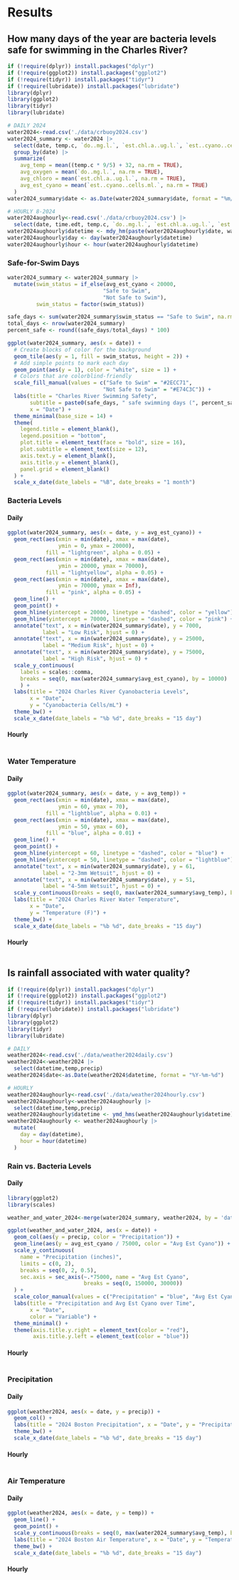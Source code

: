 # Results
 
## How many days of the year are bacteria levels safe for swimming in the Charles River?

```r
if (!require(dplyr)) install.packages("dplyr")
if (!require(ggplot2)) install.packages("ggplot2")
if (!require(tidyr)) install.packages("tidyr")
if (!require(lubridate)) install.packages("lubridate")
library(dplyr)
library(ggplot2)
library(tidyr)
library(lubridate)

# DAILY 2024
water2024<-read.csv('./data/crbuoy2024.csv')
water2024_summary <- water2024 |> 
  select(date, temp.c, `do..mg.l.`, `est.chl.a..ug.l.`, `est..cyano..cells.ml.`) |> 
  group_by(date) |> 
  summarize(
    avg_temp = mean((temp.c * 9/5) + 32, na.rm = TRUE), 
    avg_oxygen = mean(`do..mg.l.`, na.rm = TRUE),
    avg_chloro = mean(`est.chl.a..ug.l.`, na.rm = TRUE),
    avg_est_cyano = mean(`est..cyano..cells.ml.`, na.rm = TRUE)
  )
water2024_summary$date <- as.Date(water2024_summary$date, format = "%m/%d/%Y")

# HOURLY 8-2024
water2024aughourly<-read.csv('./data/crbuoy2024.csv') |> 
  select(date, time.edt, temp.c, `do..mg.l.`, `est.chl.a..ug.l.`, `est..cyano..cells.ml.`)
water2024aughourly$datetime <- mdy_hm(paste(water2024aughourly$date, water2024aughourly$time.edt))
water2024aughourly$day <- day(water2024aughourly$datetime)
water2024aughourly$hour <- hour(water2024aughourly$datetime)
```

### Safe-for-Swim Days
```r
water2024_summary <- water2024_summary |>
  mutate(swim_status = if_else(avg_est_cyano < 20000,
                              "Safe to Swim", 
                              "Not Safe to Swim"),
         swim_status = factor(swim_status))

safe_days <- sum(water2024_summary$swim_status == "Safe to Swim", na.rm = TRUE)
total_days <- nrow(water2024_summary)
percent_safe <- round((safe_days/total_days) * 100)

ggplot(water2024_summary, aes(x = date)) +
  # Create blocks of color for the background
  geom_tile(aes(y = 1, fill = swim_status, height = 2)) +
  # Add simple points to mark each day
  geom_point(aes(y = 1), color = "white", size = 1) +
  # Colors that are colorblind-friendly
  scale_fill_manual(values = c("Safe to Swim" = "#2ECC71", 
                              "Not Safe to Swim" = "#E74C3C")) +
  labs(title = "Charles River Swimming Safety",
       subtitle = paste0(safe_days, " safe swimming days (", percent_safe, "% of season)"),
       x = "Date") +
  theme_minimal(base_size = 14) +
  theme(
    legend.title = element_blank(),
    legend.position = "bottom",
    plot.title = element_text(face = "bold", size = 16),
    plot.subtitle = element_text(size = 12),
    axis.text.y = element_blank(),
    axis.title.y = element_blank(),
    panel.grid = element_blank()
  ) +
  scale_x_date(date_labels = "%B", date_breaks = "1 month")
```

### Bacteria Levels
#### Daily
```r
ggplot(water2024_summary, aes(x = date, y = avg_est_cyano)) +
  geom_rect(aes(xmin = min(date), xmax = max(date), 
                ymin = 0, ymax = 20000), 
            fill = "lightgreen", alpha = 0.05) +
  geom_rect(aes(xmin = min(date), xmax = max(date), 
                ymin = 20000, ymax = 70000), 
            fill = "lightyellow", alpha = 0.05) +
  geom_rect(aes(xmin = min(date), xmax = max(date), 
                ymin = 70000, ymax = Inf), 
            fill = "pink", alpha = 0.05) +
  geom_line() +
  geom_point() +
  geom_hline(yintercept = 20000, linetype = "dashed", color = "yellow") +
  geom_hline(yintercept = 70000, linetype = "dashed", color = "pink") +
  annotate("text", x = min(water2024_summary$date), y = 7000, 
           label = "Low Risk", hjust = 0) +
  annotate("text", x = min(water2024_summary$date), y = 25000, 
           label = "Medium Risk", hjust = 0) +
  annotate("text", x = min(water2024_summary$date), y = 75000, 
           label = "High Risk", hjust = 0) +
  scale_y_continuous(
    labels = scales::comma, 
    breaks = seq(0, max(water2024_summary$avg_est_cyano), by = 10000)
    ) +
  labs(title = "2024 Charles River Cyanobacteria Levels", 
       x = "Date", 
       y = "Cyanobacteria Cells/mL") +
  theme_bw() +
  scale_x_date(date_labels = "%b %d", date_breaks = "15 day")
```

#### Hourly
```r

```

### Water Temperature

#### Daily
```r
ggplot(water2024_summary, aes(x = date, y = avg_temp)) +
  geom_rect(aes(xmin = min(date), xmax = max(date), 
                ymin = 60, ymax = 70), 
            fill = "lightblue", alpha = 0.01) +
  geom_rect(aes(xmin = min(date), xmax = max(date), 
                ymin = 50, ymax = 60), 
            fill = "blue", alpha = 0.01) +
  geom_line() +
  geom_point() +
  geom_hline(yintercept = 60, linetype = "dashed", color = "blue") +
  geom_hline(yintercept = 50, linetype = "dashed", color = "lightblue") +
  annotate("text", x = min(water2024_summary$date), y = 61, 
           label = "2-3mm Wetsuit", hjust = 0) +
  annotate("text", x = min(water2024_summary$date), y = 51, 
           label = "4-5mm Wetsuit", hjust = 0) +
  scale_y_continuous(breaks = seq(0, max(water2024_summary$avg_temp), by = 5)) +
  labs(title = "2024 Charles River Water Temperature", 
       x = "Date", 
       y = "Temperature (F)") +
  theme_bw() +
  scale_x_date(date_labels = "%b %d", date_breaks = "15 day")
```

#### Hourly
```r

```


## Is rainfall associated with water quality?
```r
if (!require(dplyr)) install.packages("dplyr")
if (!require(ggplot2)) install.packages("ggplot2")
if (!require(tidyr)) install.packages("tidyr")
if (!require(lubridate)) install.packages("lubridate")
library(dplyr)
library(ggplot2)
library(tidyr)
library(lubridate)

# DAILY
weather2024<-read.csv('./data/weather2024daily.csv')
weather2024<-weather2024 |> 
  select(datetime,temp,precip)
weather2024$date<-as.Date(weather2024$datetime, format = "%Y-%m-%d")

# HOURLY
weather2024aughourly<-read.csv('./data/weather2024hourly.csv')
weather2024aughourly<-weather2024aughourly |> 
  select(datetime,temp,precip)
weather2024aughourly$datetime <- ymd_hms(weather2024aughourly$datetime)
weather2024aughourly <- weather2024aughourly |>
  mutate(
    day = day(datetime),
    hour = hour(datetime)
  )
```

### Rain vs. Bacteria Levels

#### Daily
```r
library(ggplot2)
library(scales)

weather_and_water_2024<-merge(water2024_summary, weather2024, by = 'date')

ggplot(weather_and_water_2024, aes(x = date)) +
  geom_col(aes(y = precip, color = "Precipitation")) +
  geom_line(aes(y = avg_est_cyano / 75000, color = "Avg Est Cyano")) +
  scale_y_continuous(
    name = "Precipitation (inches)",
    limits = c(0, 2),
    breaks = seq(0, 2, 0.5),
    sec.axis = sec_axis(~.*75000, name = "Avg Est Cyano", 
                        breaks = seq(0, 150000, 30000))
  ) +
  scale_color_manual(values = c("Precipitation" = "blue", "Avg Est Cyano" = "red")) +
  labs(title = "Precipitation and Avg Est Cyano over Time",
       x = "Date",
       color = "Variable") +
  theme_minimal() +
  theme(axis.title.y.right = element_text(color = "red"),
        axis.title.y.left = element_text(color = "blue"))

```

#### Hourly
```r

```

### Precipitation

#### Daily
```r
ggplot(weather2024, aes(x = date, y = precip)) +
  geom_col() +
  labs(title = "2024 Boston Precipitation", x = "Date", y = "Precipitation (inches)") +
  theme_bw() +
  scale_x_date(date_labels = "%b %d", date_breaks = "15 day") 
```

#### Hourly
```r

```

### Air Temperature

#### Daily
```r
ggplot(weather2024, aes(x = date, y = temp)) +
  geom_line() +
  geom_point() +
  scale_y_continuous(breaks = seq(0, max(water2024_summary$avg_temp), by = 5)) +
  labs(title = "2024 Boston Air Temperature", x = "Date", y = "Temperature (F)") +
  theme_bw() +
  scale_x_date(date_labels = "%b %d", date_breaks = "15 day") 
```

#### Hourly
```r

```

